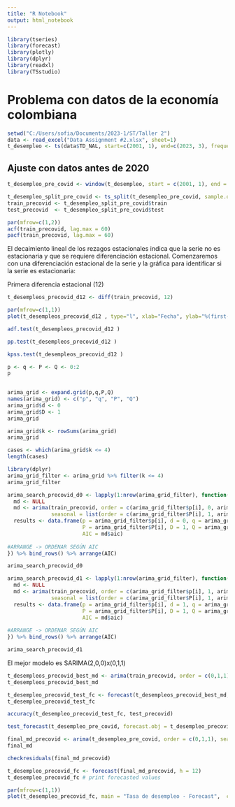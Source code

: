 ---
title: "R Notebook"
output: html_notebook
---

```{r}
library(tseries)
library(forecast)
library(plotly)
library(dplyr)
library(readxl)
library(TSstudio)

```

# Problema con datos de la economía colombiana

```{r}
setwd("C:/Users/sofia/Documents/2023-1/ST/Taller 2")
data <- read_excel("Data Assignment #2.xlsx", sheet=1)
t_desempleo <- ts(data$TD_NAL, start=c(2001, 1), end=c(2023, 3), frequency=12)
```

## Ajuste con datos antes de 2020

```{r}
t_desempleo_pre_covid <- window(t_desempleo, start = c(2001, 1), end = c(2020, 2)) 
```

```{r}

t_desempleo_split_pre_covid <- ts_split(t_desempleo_pre_covid, sample.out = 12)
train_precovid <- t_desempleo_split_pre_covid$train
test_precovid  <- t_desempleo_split_pre_covid$test
```

```{r}
par(mfrow=c(1,2))
acf(train_precovid, lag.max = 60)
pacf(train_precovid, lag.max = 60)
```

El decaimiento lineal de los rezagos estacionales indica que la serie no es estacionaria y que se requiere diferenciación estacional. Comenzaremos con una diferenciación estacional de la serie y la gráfica para identificar si la serie es estacionaria:

Primera diferencia estacional (12)

```{r}
t_desempleos_precovid_d12 <- diff(train_precovid, 12)
```

```{r}
par(mfrow=c(1,1))
plot(t_desempleos_precovid_d12 , type="l", xlab="Fecha", ylab="%(first-difference)", main="Tasa de desempleo en Colombia -  Primera diferencia Estacional")
```

```{r}
adf.test(t_desempleos_precovid_d12 )
```

```{r}
pp.test(t_desempleos_precovid_d12 )
```

```{r}
kpss.test(t_desempleos_precovid_d12 )
```

```{r}
p <- q <- P <- Q <- 0:2
p
 
```

```{r}

arima_grid <- expand.grid(p,q,P,Q)
names(arima_grid) <- c("p", "q", "P", "Q")
arima_grid$d <- 0
arima_grid$D <- 1
arima_grid
```

```{r}

arima_grid$k <- rowSums(arima_grid)
arima_grid 

```

```{r}
cases <- which(arima_grid$k <= 4)
length(cases)
```

```{r}
library(dplyr)
arima_grid_filter <- arima_grid %>% filter(k <= 4)
arima_grid_filter
```

```{r}
arima_search_precovid_d0 <- lapply(1:nrow(arima_grid_filter), function(i){
  md <- NULL
  md <- arima(train_precovid, order = c(arima_grid_filter$p[i], 0, arima_grid_filter$q[i]),
              seasonal = list(order = c(arima_grid_filter$P[i], 1, arima_grid_filter$Q[i])))
  results <- data.frame(p = arima_grid_filter$p[i], d = 0, q = arima_grid_filter$q[i],
                        P = arima_grid_filter$P[i], D = 1, Q = arima_grid_filter$Q[i],
                        AIC = md$aic)
  
#ARRANGE -> ORDENAR SEGÚN AIC
}) %>% bind_rows() %>% arrange(AIC)

arima_search_precovid_d0
```

```{r}
arima_search_precovid_d1 <- lapply(1:nrow(arima_grid_filter), function(i){
  md <- NULL
  md <- arima(train_precovid, order = c(arima_grid_filter$p[i], 1, arima_grid_filter$q[i]),
              seasonal = list(order = c(arima_grid_filter$P[i], 1, arima_grid_filter$Q[i])))
  results <- data.frame(p = arima_grid_filter$p[i], d = 1, q = arima_grid_filter$q[i],
                        P = arima_grid_filter$P[i], D = 1, Q = arima_grid_filter$Q[i],
                        AIC = md$aic)
  
#ARRANGE -> ORDENAR SEGÚN AIC
}) %>% bind_rows() %>% arrange(AIC)

arima_search_precovid_d1
```

El mejor modelo es SARIMA(2,0,0)x(0,1,1)

```{r}
t_desempleos_precovid_best_md <- arima(train_precovid, order = c(0,1,1), seasonal = list(order = c(0,1,1)))
t_desempleos_precovid_best_md
```

```{r}
t_desempleo_precovid_test_fc <- forecast(t_desempleos_precovid_best_md, h = 12)
t_desempleo_precovid_test_fc
```

```{r}
accuracy(t_desempleo_precovid_test_fc, test_precovid)
```

```{r}
test_forecast(t_desempleo_pre_covid, forecast.obj = t_desempleo_precovid_test_fc, test = test_precovid)
```

```{r}
final_md_precovid <- arima(t_desempleo_pre_covid, order = c(0,1,1), seasonal = list(order = c(0,1,1)))
final_md
```

```{r}
checkresiduals(final_md_precovid)
```

```{r}
t_desempleo_precovid_fc <- forecast(final_md_precovid, h = 12)
t_desempleo_precovid_fc # print forecasted values

```

```{r}
par(mfrow=c(1,1))
plot(t_desempleo_precovid_fc, main = "Tasa de desempleo - Forecast",  col.main = "darkgreen")

```
